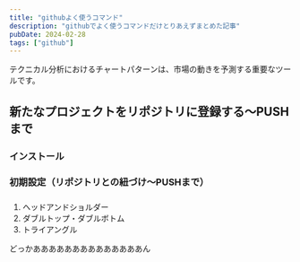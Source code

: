 ```yaml
---
title: "githubよく使うコマンド"
description: "githubでよく使うコマンドだけとりあえずまとめた記事"
pubDate: 2024-02-28
tags: ["github"]
---
```


テクニカル分析におけるチャートパターンは、市場の動きを予測する重要なツールです。

## 新たなプロジェクトをリポジトリに登録する～PUSHまで

### インストール
### 初期設定（リポジトリとの紐づけ～PUSHまで）
### 
1. ヘッドアンドショルダー
2. ダブルトップ・ダブルボトム
3. トライアングル

どっかああああああああああああああん